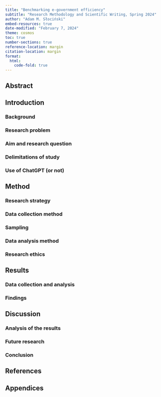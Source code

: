 ```yaml
---
title: "Benchmarking e-government efficiency"
subtitle: "Research Methodology and Scientific Writing, Spring 2024"
author: "Adam M. Słociński"
embed-resources: true
date-modified: "February 7, 2024"
theme: cosmos
toc: true
number-sections: true
reference-location: margin
citation-location: margin
format: 
  html: 
    code-fold: true
---
```

## Abstract
## Introduction
### Background
### Research problem
### Aim and research question
### Delimitations of study
### Use of ChatGPT (or not)
## Method
### Research strategy
### Data collection method
### Sampling
### Data analysis method
### Research ethics
## Results
### Data collection and analysis
### Findings
## Discussion
### Analysis of the results
### Future research
### Conclusion
## References
## Appendices

